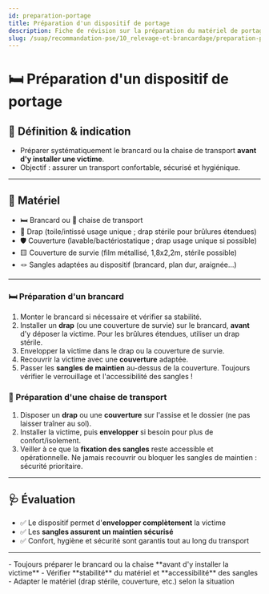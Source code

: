 ---
id: preparation-portage
title: Préparation d'un dispositif de portage
description: Fiche de révision sur la préparation du matériel de portage avant déplacement d'une victime
slug: /suap/recommandation-pse/10_relevage-et-brancardage/preparation-portage
---


# 🛏️ Préparation d'un dispositif de portage

## 📝 Définition & indication

- Préparer systématiquement le brancard ou la chaise de transport **avant d'y installer une victime**.
- Objectif : assurer un transport confortable, sécurisé et hygiénique.

---

## 🧰 Matériel

- 🛏️ Brancard ou 🚐 chaise de transport
- 🧻 Drap (toile/intissé usage unique ; drap stérile pour brûlures étendues)
- 🛡️ Couverture (lavable/bactériostatique ; drap usage unique si possible)
- 🟨 Couverture de survie (film métallisé, 1,8x2,2m, stérile possible)
- 🪢 Sangles adaptées au dispositif (brancard, plan dur, araignée…)

---

<Tabs>
  <TabItem value="brancard" label="🛏️ Préparation d'un brancard">

  ### 🛏️ Préparation d'un brancard

  1. Monter le brancard si nécessaire et vérifier sa stabilité.
  2. Installer un **drap** (ou une couverture de survie) sur le brancard, **avant** d'y déposer la victime.
    <Admonition type="tip">
    Pour les brûlures étendues, utiliser un drap stérile.
    </Admonition>
  3. Envelopper la victime dans le drap ou la couverture de survie.
  4. Recouvrir la victime avec une **couverture** adaptée.
  5. Passer les **sangles de maintien** au-dessus de la couverture.
    <Admonition type="info">
    Toujours vérifier le verrouillage et l'accessibilité des sangles !
    </Admonition>

  </TabItem>
  <TabItem value="chaise" label="🚐 Préparation d'une chaise de transport">

  ### 🚐 Préparation d'une chaise de transport

  1. Disposer un **drap** ou une **couverture** sur l'assise et le dossier (ne pas laisser traîner au sol).
  2. Installer la victime, puis **envelopper** si besoin pour plus de confort/isolement.
  3. Veiller à ce que la **fixation des sangles** reste accessible et opérationnelle.
    <Admonition type="info">
    Ne jamais recouvrir ou bloquer les sangles de maintien : sécurité prioritaire.
    </Admonition>

  </TabItem>
</Tabs>

---

## 🩺 Évaluation

- ✅ Le dispositif permet d'**envelopper complètement** la victime
- ✅ Les **sangles assurent un maintien sécurisé**
- ✅ Confort, hygiène et sécurité sont garantis tout au long du transport

---

<Admonition type="tip" title="À retenir !">
- Toujours préparer le brancard ou la chaise **avant d'y installer la victime**
- Vérifier **stabilité** du matériel et **accessibilité** des sangles
- Adapter le matériel (drap stérile, couverture, etc.) selon la situation
</Admonition>
